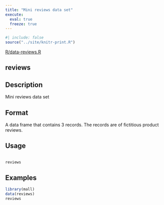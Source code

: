 ```yaml
---
title: "Mini reviews data set"
execute:
  eval: true
  freeze: true
---
```


```r
#| include: false
source("../site/knitr-print.R")
```

[R/data-reviews.R](https://github.com/mlverse/mall/blob/main/r/R/data-reviews.R)

## reviews

## Description
 Mini reviews data set 

## Format
 A data frame that contains 3 records. The records are of fictitious product reviews. 

## Usage
```r
 
reviews 
```






## Examples
```r
 
library(mall) 
data(reviews) 
reviews 
 
```


